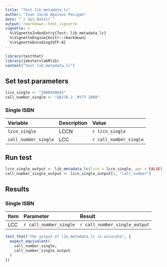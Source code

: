 ```yaml
---
title: "Test lib_metadata_lc"
author: "Ivan Jacob Agaloos Pesigan"
date: "`r Sys.Date()`"
output: rmarkdown::html_vignette
vignette: >
  %\VignetteIndexEntry{Test: lib_metadata_lc}
  %\VignetteEngine{knitr::rmarkdown}
  %\VignetteEncoding{UTF-8}
---
```



```r
library(testthat)
library(jeksterslabRlib)
context("Test lib_metadata_lc")
```


## Set test parameters


```r
lccn_single <- "2008938643"
call_number_single <- "QA278.2 .R577 2008"
```


### Single ISBN

| Variable             | Description | Value                  |
|:---------------------|:------------|:-----------------------|
| `lccn_single`        | LCCN        | `r lccn_single`        |
| `call_number_single` | LCC         | `r call_number_single` |

## Run test


```r
lccn_single_output <- lib_metadata_lc(lccn = lccn_single, par = FALSE)
call_number_single_output <- lccn_single_output[1, "call_number"]
```


## Results

### Single ISBN

| Item | Parameter              | Result                        |
|:-----|:-----------------------|:------------------------------|
| LCC  | `r call_number_single` | `r call_number_single_output` |


```r
test_that("the output of lib_metadata_lc is accurate", {
  expect_equivalent(
    call_number_single,
    call_number_single_output
  )
})
```

